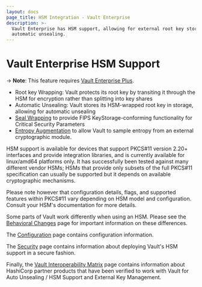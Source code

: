 ```yaml
---
layout: docs
page_title: HSM Integration - Vault Enterprise
description: >-
  Vault Enterprise has HSM support, allowing for external root key storage and
  automatic unsealing.
---
```


# Vault Enterprise HSM Support

-> **Note**: This feature requires [Vault Enterprise Plus](https://www.hashicorp.com/products/vault/).

- Root key Wrapping: Vault protects its root key by transiting it through
  the HSM for encryption rather than splitting into key shares
- Automatic Unsealing: Vault stores its HSM-wrapped root key in storage,
  allowing for automatic unsealing
- [Seal Wrapping](/docs/enterprise/sealwrap) to provide FIPS
  KeyStorage-conforming functionality for Critical Security Parameters
- [Entropy Augmentation](/docs/enterprise/entropy-augmentation) to
  allow Vault to sample entropy from an external cryptographic module.

HSM support is available for devices that support PKCS#11 version 2.20+
interfaces and provide integration libraries, and is currently available for
linux/amd64 platforms only. It has successfully been tested against many
different vendor HSMs; HSMs that provide only subsets of the full PKCS#11
specification can usually be supported but it depends on available
cryptographic mechanisms.

Please note however that configuration details, flags, and supported features
within PKCS#11 vary depending on HSM model and configuration. Consult your
HSM's documentation for more details.

Some parts of Vault work differently when using an HSM. Please see the
[Behavioral Changes](/docs/enterprise/hsm/behavior) page for
important information on these differences.

The [Configuration](/docs/configuration/seal/pkcs11) page contains
configuration information.

The [Security](/docs/enterprise/hsm/security) page contains
information about deploying Vault's HSM support in a secure fashion.

Finally, the [Vault Interoperability Matrix](/docs/interoperability-matrix) page contains
information about HashiCorp partner products that have been verified to work with Vault 
for Auto Unsealing / HSM Support and External Key Management.
